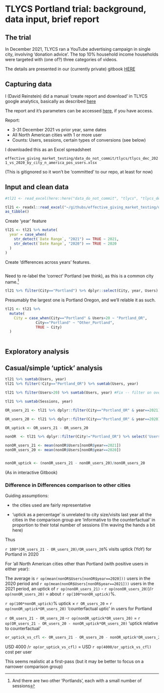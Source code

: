 # TLYCS Portland trial: background, data input, brief report

## The trial

In December 2021, TLYCS ran a YouTube advertising campaign in single city, involving 'donation advice'. The top 10% household income households were targeted with (one of?) three categories of videos.

The details are presented in our (currently private) gitbook [HERE](https://app.gitbook.com/o/-MfFk4CTSGwVOPkwnRgx/s/-Mf8cHxdwePMZXRTKnEE/contexts-and-environments-for-testing/tlycs/advisor-signup-portland)

## Capturing data

I (David Reinstein) did a manual 'create report and download' in TLYCS google analytics, basically as described [here](https://app.gitbook.com/o/-MfFk4CTSGwVOPkwnRgx/s/-Mf8cHxdwePMZXRTKnEE/methodological-discussion/implementation-and-collecting-data-issues/google-analytics-interface)

The report and it's parameters can be accessed [here](https://analytics.google.com/analytics/web/#/my-reports/mmZsQ-HMSbCwiG5hjQhWhQ/a10056556w22050110p185278310/_u.date00=20211203&_u.date01=20211231&_u.date10=20201203&_u.date11=20201231&197-table.advFilter=%5B%5B1,%22analytics.totalVisitors%22,%22GT%22,%220%22,0%5D%5D&197-table.plotKeys=%5B%5D&197-table.rowCount=5000&197-table-dataTable.sortColumnName=analytics.totalVisitors&197-table-dataTable.sortDescending=false&197-graphOptions.primaryConcept=analytics.totalVisitors&197-graphOptions.compareConcept=analytics.visits), if you have access. 


Report:

- 3-31 December 2021 vs prior year, same dates
- All North American cities with 1 or more user
- Counts: Users, sessions, certain types of conversions (see below)

I downloaded this as an Excel spreadsheet

`effective_giving_market_testing/data_do_not_commit/tlycs/tlycs_dec_2021_vs_2020_by_city_n_america_pos_users.xlsx`

(This is gitignored so it won't be 'committed' to our repo, at least for now)

## Input and clean data

```r

#tl21 <- read_excel(here::here("data_do_not_commit", "tlycs", "tlycs_dec_2021_vs_2020_by_city_n_america.xlsx"), sheet = "Dataset1") #this should have worked?

tl21 <- readxl::read_excel("~/githubs/effective_giving_market_testing/data_do_not_commit/tlycs/tlycs_dec_2021_vs_2020_by_city_n_america.xlsx",  sheet = "Dataset1") %>% 
as_tibble()


```

Create 'year' feature

```r

tl21 <- tl21 %>% mutate(
  year = case_when(
    str_detect(`Date Range`, "2021") == TRUE ~ 2021,
    str_detect(`Date Range`, "2020") == TRUE ~ 2020
  )
)

```

Create 'differences across years' features.

```r

```


Need to re-label the 'correct' Portland (we think), as this is a common city name.^[And there are two other 'Portlands', each with a small number of sessions]

```r

tl21 %>% filter(City=="Portland") %>% dplyr::select(City, year, Users)

```

Presumably the largest one is Portland Oregon, and we'll relable it as such. 

```r
tl21 <- tl21 %>%
  mutate(
    City = case_when(City=="Portland" & Users>20 ~ "Portland_OR",
              City=="Portland" ~ "Other_Portland",
              TRUE ~ City)
  )
  
```



## Exploratory analysis

## Casual/simple 'uptick' analysis

```r
tl21 %>% sumtab(Users, year)
tl21 %>% filter(!City=="Portland_OR") %>% sumtab(Users, year)

tl21 %>% filter(Users>20) %>% sumtab(Users, year) #Fix -- filter on over 20 users for 2020 ONLY]

tl21 %>% sumtab(Sessions, year)

OR_users_21 <- tl21 %>% dplyr::filter(City=="Portland_OR" & year==2021) %>% select('Users') %>% pull() 

OR_users_20 <- tl21 %>% dplyr::filter(City=="Portland_OR" & year==2020) %>% select('Users') %>% pull() 

OR_uptick <- OR_users_21 - OR_users_20

nonOR  <- tl21 %>% dplyr::filter(City!="Portland_OR") %>% select('Users', year) 

nonOR_users_21 <- mean(nonOR$Users[nonOR$year==2021])
nonOR_users_20 <- mean(nonOR$Users[nonOR$year==2020])


nonOR_uptick <- (nonOR_users_21 - nonOR_users_20)/nonOR_users_20
```

(As in interactive Gitbook)

### Difference in Differences comparison to other cities

Guiding assumptions:

- the cities used are fairly representative

- 'uptick as a percentage' is unrelated to city size/visits last year
all the cities in the comparison group are 'informative to the counterfactual' in proportion to their total number of sessions (I'm waving the hands a bit here)

Thus

`r 100*(OR_users_21 - OR_users_20)/OR_users_20`% visits uptick (YoY) for Portland in 2020

For 'all North American cities other than Portland (with positive users in either year): 

The average is `r op(mean(nonOR$Users[nonOR$year==2020]))`  users in the 2020 period and `r op(mean(nonOR$Users[nonOR$year==2021]))` users in the 2021 period, an uptick of `r op(nonOR_users_21)`
- `r op(nonOR_users_20)`)/`r op(nonOR_users_20)` = about `r op(100*nonOR_uptick)`%.


`r op(100*nonOR_uptick)`% uptick $\times$ `r OR_users_20` = `r op(nonOR_uptick*OR_users_20)` 'counterfactual uptic' in users for Portland

`r OR_users_21 - OR_users_20` -`r op(nonOR_uptick*OR_users_20)` = `r op(OR_users_21 - OR_users_20 - nonOR_uptick*OR_users_20)`  'uptick relative to counterfactual'

```r
or_uptick_vs_cfl <- OR_users_21 - OR_users_20 - nonOR_uptick*OR_users_20
```

USD 4000 /`r op(or_uptick_vs_cfl)`  = USD `r op(4000/or_uptick_vs_cfl)`  cost per user

This seems realistic at a first-pass (but it may be better to focus on a narrower comparison group) 




